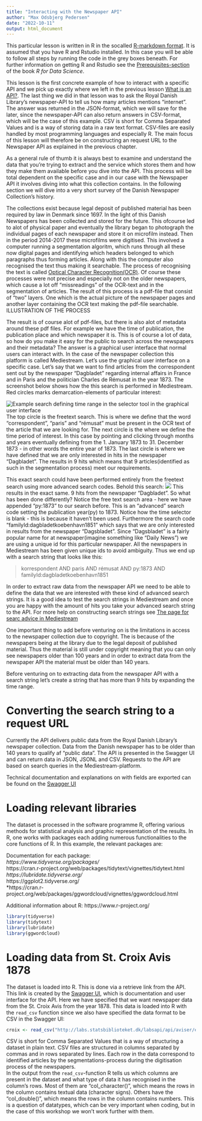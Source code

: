 ```yaml
---
title: "Interacting with the Newspaper API"
author: "Max Odsbjerg Pedersen"
date: "2022-10-11"
output: html_document
---
```

This particular lesson is written in R in the socalled [R-markdown format](https://r4ds.had.co.nz/r-markdown.html). It is assumed that you have R and Rstudio installed. In this case you will be able to follow all steps by running the code in the grey boxes beneath. For further information on getting R and Rstudio see the [Prerequisites-section](https://r4ds.had.co.nz/introduction.html#prerequisites) of the book *R for Data Science*. 


This lesson is the first concrete example of how to interact with a specific API and we pick up exactly where we left in the previous lesson [What is an API?](https://github.com/maxodsbjerg/CHCAA_API_lesson/blob/main/what_is_an_API/what_is_an_API.md). The last thing we did in that lesson was to ask the Royal Danish Library's newspaper-API to tell us how many articles mentions "internet". The answer was returned in the JSON-format, which we will save for the later, since the newspaper-API can also return answers in CSV-format, which will be the case of this example. CSV is short for Comma Separated Values and is a way of storing data in a raw text format. CSV-files are easily handled by most programming languages and especially R. The main focus of this lesson will therefore be on constructing an request URL to the Newspaper API as explained in the previous chapter. 


As a general rule of thumb it is always best to examine and understand the data that you're trying to extract and the service which stores them and how they make them available before you dive into the API. This process will be total dependent on the specific case and in our case with the Newspaper API it involves diving into what this collection contains. In the following section we will dive into a very short survey of the Danish Newspaper Collection's history. 

The collections exist because legal deposit of published material has been required by law in Denmark since 1697. In the light of this Danish Newspapers has been collected and stored for the future. This ofcourse led to alot of physical paper and eventually the library began to photograph the individual pages of each newspaper and store it on microfilm instead. Then in the period 2014-2017 these microfilms were digitised. This involved a computer running a segmentation algoritm, which runs through all these now digital pages and identifying which headers belonged to which paragraphs thus forming articles. Along with this the computer also recognised the text thus making it searchable. The process of recognising the text is called [Optical Character Recognition(OCR)](https://en.wikipedia.org/wiki/Optical_character_recognition). Of course these processes were not precise and especially not on the older newspapers, which cause a lot off "missreadings" of the OCR-text and in the segmentation of articles. The result of this process is a pdf-file that consist of "two" layers. One which is the actual picture of the newspaper pages and another layer containing the OCR text making the pdf-file searchable. 
 ILLUSTRATION OF THE PROCESS
 
The result is of course alot of pdf-files, but there is also alot of metadata around these pdf files. For example we have the time of publication, the publication place and which newspaper it is. This is of course a lot of data, so how do you make it easy for the public to search across the newspapers and their metadata? The answer is a graphical user interface that normal users can interact with. In the case of the newspaper collection this platform is called Mediestream. Let's use the graphical user interface on a specific case. Let's say that we want to find articles from the correspondent sent out by the newspaper "Dagbladet" regarding internal affairs in France and in Paris and the politician Charles de Rémusat in the year 1873. The screenshot below shows how the this search is performed in Mediestream. Red circles marks demarcation-elements of particular interest:

![Example search defining time range in the selector tool in the graphical user interface](./pics/mediestream_gui_pac.png)
The top circle is the freetext search. This is where we define that the word "correspondent", "paris" and "rémusat" must be present in the OCR text of the article that we are looking for. The next circle is the where we define the time period of interest. In this case by pointing and clicking through months and years eventually defining from the 1. January 1873 to 31. December 1873 - in other words the entire year of 1873. The last circle is where we have defined that we are only interested in hits in the newspaper "Dagbladet". The results in 9 hits which means that 9 articles(identified as such in the segmentation process) meet our requirements.

This exact search could have been performed entirely from the freetext search using more advanced search codes. Behold this search: 
![](./pics/mediestream_gui_code.png)
This results in the exact same. 9 hits from the newspaper "Dagbladet". So what has been done differently? Notice the free text search area - here we have appended "py:1873" to our search before. This is an "advanced" search code setting the publication year(py) to 1873. Notice how the time selector is blank - this is because it haven't been used. Furthermore the search code "familyId:dagbladetkoebenhavn1851" which says that we are only interested in results from the newspaper "Dagsbladet". Since "Dagsbladet" is a fairly popular name for at newspaper(imagine something like "Daily News") we are using a unique id for this particular newspaper. All the newspapers in Mediestream has been given unique ids to avoid ambiguity. Thus we end up with a search string that looks like this: 

> korrespondent AND paris AND rémusat AND py:1873 AND familyId:dagbladetkoebenhavn1851

In order to extract raw data from the newspaper API we need to be able to define the data that we are interested with these kind of advanced search strings. It is a good idea to test the search strings in Mediestream and once you are happy with the amount of hits you take your advanced search string to the API. For more help on constructing search strings see [The page for searc advice in Mediestream](https://www2.statsbiblioteket.dk/mediestream/info/soegetips)

One important thing to add before venturing on is the limitations in access to the newspaper collection due to copyright. The is because of the newspapers being at the library due to the legal deposit of published material. Thus the material is still under copyright meaning that you can only see newspapers older than 100 years and in order to extract data from the newspaper API the material must be older than 140 years. 

Before venturing on to extracting data from the newspaper API with a search string let's create a string that has more than 9 hits by expanding the time range. 


# Converting the search string to a request URL




Currently the API delivers public data from the Royal Danish Library's newspaper collection. Data from the Danish newspaper has to be older than 140 years to qualify af "public data". The API is presented in the Swagger UI and can return data in JSON, JSONL and CSV. Requests to the API are based on search queries in the Mediestream-platform. 

Technical documentation and explanations on with fields are exported can be found on the [Swagger UI](http://labs.statsbiblioteket.dk/labsapi/api//api-docs?url=/labsapi/api/openapi.yaml)

# Loading relevant libraries

The dataset is processed in the software programme R, offering various methods for statistical analysis and graphic representation of the results. In R, one works with packages each adding numerous functionalities to the core functions of R. In this example, the relevant packages are:

Documentation for each package: <br>
*https://www.tidyverse.org/packages/ <br>
*https://cran.r-project.org/web/packages/tidytext/vignettes/tidytext.html <br>
*https://lubridate.tidyverse.org/ <br>
*https://ggplot2.tidyverse.org/ <br>
*https://cran.r-project.org/web/packages/ggwordcloud/vignettes/ggwordcloud.html<br>

Additional information about R: 
https://www.r-project.org/

```r
library(tidyverse)
library(tidytext)
library(lubridate)
library(ggwordcloud)
```

# Loading data from St. Croix Avis 1878

The dataset is loaded into R. This is done via a retrieve link from the API. This link is created by the [Swagger UI](http://labs.statsbiblioteket.dk/labsapi/api//api-docs?url=/labsapi/api/openapi.yaml), which is documentation and user interface for the API. Here we have specified that we want newspaper data from the St. Croix Avis from the year 1878. This data is loaded into R with the `read_csv` function since we also have specified the data format to be CSV in the Swagger UI: 

```r
croix <- read_csv("http://labs.statsbiblioteket.dk/labsapi/api/aviser/export/fields?query=py%3A1878%20AND%20familyId%3Astcroixavisdvi&fields=link&fields=recordID&fields=timestamp&fields=pwa&fields=cer&fields=fulltext_org&fields=pageUUID&fields=editionUUID&fields=titleUUID&fields=editionId&fields=familyId&fields=newspaper_page&fields=newspaper_edition&fields=lplace&fields=location_name&fields=location_coordinates&max=5000&structure=header&structure=content&format=CSV")
```
CSV is short for Comma Separated Values that is a way of structuring a dataset in plain text. CSV files are structured in columns separated by commas and in rows separated by lines. Each row in the data correspond to identified articles by the segmentations-process during the digitisation process of the newspapers.  
In the output from the `read_csv`-function R tells us which columns are present in the dataset and what type of data it has recognised in the column's rows. Most of them are "col_character()", which means the rows in the column contains textual data (character signs). Others have the "col_double()", which means the rows in the column contains numbers. This is a question of datatypes, which can be very important when coding, but in the case of this workshop we won't work further with them.    
